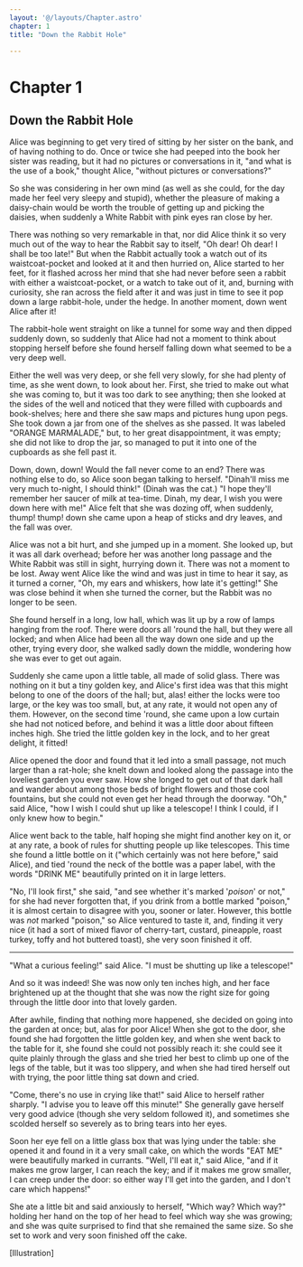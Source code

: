 ```yaml
---
layout: '@/layouts/Chapter.astro'
chapter: 1
title: "Down the Rabbit Hole"

---
```


# Chapter 1

## Down the Rabbit Hole

Alice was beginning to get very tired of sitting by her sister on the
bank, and of having nothing to do. Once or twice she had peeped into the
book her sister was reading, but it had no pictures or conversations in
it, "and what is the use of a book," thought Alice, "without pictures or
conversations?"

So she was considering in her own mind (as well as she could, for the
day made her feel very sleepy and stupid), whether the pleasure of
making a daisy-chain would be worth the trouble of getting up and
picking the daisies, when suddenly a White Rabbit with pink eyes ran
close by her.

There was nothing so very remarkable in that, nor did Alice think it so
very much out of the way to hear the Rabbit say to itself, "Oh dear! Oh
dear! I shall be too late!" But when the Rabbit actually took a watch
out of its waistcoat-pocket and looked at it and then hurried on, Alice
started to her feet, for it flashed across her mind that she had never
before seen a rabbit with either a waistcoat-pocket, or a watch to take
out of it, and, burning with curiosity, she ran across the field after
it and was just in time to see it pop down a large rabbit-hole, under
the hedge. In another moment, down went Alice after it!

The rabbit-hole went straight on like a tunnel for some way and then
dipped suddenly down, so suddenly that Alice had not a moment to think
about stopping herself before she found herself falling down what seemed
to be a very deep well.

Either the well was very deep, or she fell very slowly, for she had
plenty of time, as she went down, to look about her. First, she tried to
make out what she was coming to, but it was too dark to see anything;
then she looked at the sides of the well and noticed that they were
filled with cupboards and book-shelves; here and there she saw maps and
pictures hung upon pegs. She took down a jar from one of the shelves as
she passed. It was labeled "ORANGE MARMALADE," but, to her great
disappointment, it was empty; she did not like to drop the jar, so
managed to put it into one of the cupboards as she fell past it.

Down, down, down! Would the fall never come to an end? There was nothing
else to do, so Alice soon began talking to herself. "Dinah'll miss me
very much to-night, I should think!" (Dinah was the cat.) "I hope
they'll remember her saucer of milk at tea-time. Dinah, my dear, I wish
you were down here with me!" Alice felt that she was dozing off, when
suddenly, thump! thump! down she came upon a heap of sticks and dry
leaves, and the fall was over.

Alice was not a bit hurt, and she jumped up in a moment. She looked up,
but it was all dark overhead; before her was another long passage and
the White Rabbit was still in sight, hurrying down it. There was not a
moment to be lost. Away went Alice like the wind and was just in time to
hear it say, as it turned a corner, "Oh, my ears and whiskers, how late
it's getting!" She was close behind it when she turned the corner, but
the Rabbit was no longer to be seen.

She found herself in a long, low hall, which was lit up by a row of
lamps hanging from the roof. There were doors all 'round the hall, but
they were all locked; and when Alice had been all the way down one side
and up the other, trying every door, she walked sadly down the middle,
wondering how she was ever to get out again.

Suddenly she came upon a little table, all made of solid glass. There
was nothing on it but a tiny golden key, and Alice's first idea was that
this might belong to one of the doors of the hall; but, alas! either the
locks were too large, or the key was too small, but, at any rate, it
would not open any of them. However, on the second time 'round, she came
upon a low curtain she had not noticed before, and behind it was a
little door about fifteen inches high. She tried the little golden key
in the lock, and to her great delight, it fitted!

Alice opened the door and found that it led into a small passage, not
much larger than a rat-hole; she knelt down and looked along the passage
into the loveliest garden you ever saw. How she longed to get out of
that dark hall and wander about among those beds of bright flowers and
those cool fountains, but she could not even get her head through the
doorway. "Oh," said Alice, "how I wish I could shut up like a telescope!
I think I could, if I only knew how to begin."

Alice went back to the table, half hoping she might find another key on
it, or at any rate, a book of rules for shutting people up like
telescopes. This time she found a little bottle on it ("which certainly
was not here before," said Alice), and tied 'round the neck of the
bottle was a paper label, with the words "DRINK ME" beautifully printed
on it in large letters.

"No, I'll look first," she said, "and see whether it's marked '_poison_'
or not," for she had never forgotten that, if you drink from a bottle
marked "poison," it is almost certain to disagree with you, sooner or
later. However, this bottle was _not_ marked "poison," so Alice ventured
to taste it, and, finding it very nice (it had a sort of mixed flavor of
cherry-tart, custard, pineapple, roast turkey, toffy and hot buttered
toast), she very soon finished it off.

*       *       *       *       *

"What a curious feeling!" said Alice. "I must be shutting up like a
telescope!"

And so it was indeed! She was now only ten inches high, and her face
brightened up at the thought that she was now the right size for going
through the little door into that lovely garden.

After awhile, finding that nothing more happened, she decided on going
into the garden at once; but, alas for poor Alice! When she got to the
door, she found she had forgotten the little golden key, and when she
went back to the table for it, she found she could not possibly reach
it: she could see it quite plainly through the glass and she tried her
best to climb up one of the legs of the table, but it was too slippery,
and when she had tired herself out with trying, the poor little thing
sat down and cried.

"Come, there's no use in crying like that!" said Alice to herself rather
sharply. "I advise you to leave off this minute!" She generally gave
herself very good advice (though she very seldom followed it), and
sometimes she scolded herself so severely as to bring tears into her
eyes.

Soon her eye fell on a little glass box that was lying under the table:
she opened it and found in it a very small cake, on which the words "EAT
ME" were beautifully marked in currants. "Well, I'll eat it," said
Alice, "and if it makes me grow larger, I can reach the key; and if it
makes me grow smaller, I can creep under the door: so either way I'll
get into the garden, and I don't care which happens!"

She ate a little bit and said anxiously to herself, "Which way? Which
way?" holding her hand on the top of her head to feel which way she was
growing; and she was quite surprised to find that she remained the same
size. So she set to work and very soon finished off the cake.

[Illustration]